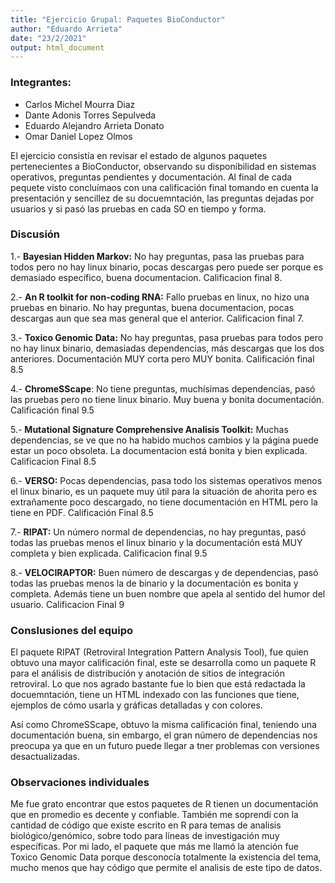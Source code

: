```yaml
---
title: "Ejercicio Grupal: Paquetes BioConductor"
author: "Eduardo Arrieta"
date: "23/2/2021"
output: html_document
---
```


### Integrantes:
* Carlos Michel Mourra Diaz
* Dante Adonis Torres Sepulveda
* Eduardo Alejandro Arrieta Donato
* Omar Daniel Lopez Olmos

El ejercicio consistía en revisar el estado de algunos paquetes pertenecientes a BioConductor, observando su disponibilidad en sistemas operativos, preguntas pendientes y documentación. Al final de cada pequete visto concluímaos con una calificación final tomando en cuenta la presentación y sencillez de su docuemntación, las preguntas dejadas por usuarios y si pasó las pruebas en cada SO en tiempo y forma.

### Discusión

1.- **Bayesian Hidden Markov:** No hay preguntas, pasa las pruebas para todos pero no hay linux binario, pocas descargas pero puede ser porque es demasiado específico, buena documentacion. Calificacion final 8.

2.- **An R toolkit for non-coding RNA:** Fallo pruebas en linux, no hizo una pruebas en binario. No hay preguntas, buena documentacion, pocas descargas aun que sea mas general que el anterior. Calificacion final 7.

3.- **Toxico Genomic Data:** No hay preguntas, pasa pruebas para todos pero no hay linux binario, demasiadas dependencias, más descargas que los dos anteriores. Documentación MUY corta pero MUY bonita. Calificación final 8.5

4.- **ChromeSScape**: No tiene preguntas, muchísimas dependencias, pasó las pruebas pero no tiene linux binario. Muy buena y bonita documentación. Calificación final 9.5

5.- **Mutational Signature Comprehensive Analisis Toolkit:**  Muchas dependencias, se ve que no ha habido muchos cambios y la página puede estar un poco obsoleta. La documentacion está bonita y bien explicada.  Calificacion Final 8.5

6.- **VERSO:** Pocas dependencias, pasa todo los sistemas operativos menos el linux binario, es un paquete muy útil para la situación de ahorita pero es extrañamente poco descargado, no tiene documentación en HTML pero la tiene en PDF. Calificación Final 8.5

7.- **RIPAT:** Un número normal de dependencias, no hay preguntas, pasó todas las pruebas menos el linux binario y la documentación está MUY completa y bien explicada. Calificacion final 9.5

8.- **VELOCIRAPTOR:** Buen número de descargas y de dependencias, pasó todas las pruebas menos la de binario y la documentación es bonita y completa. Además tiene un buen nombre que apela al sentido del humor del usuario. Calificacion Final 9

### Conslusiones del equipo

El paquete RIPAT (Retroviral Integration Pattern Analysis Tool), fue quien obtuvo una mayor calificación final, este se desarrolla como un paquete R para el análisis de distribución y anotación de sitios de integración retroviral. Lo que nos agrado bastante fue lo bien que está redactada la docuemntación, tiene un HTML indexado con las funciones que tiene, ejemplos de cómo usarla y gráficas detalladas y con colores.

Así como ChromeSScape, obtuvo la misma calificación final, teniendo una documentación buena, sin embargo, el gran número de dependencias nos preocupa ya que en un futuro puede llegar a tner problemas con versiones desactualizadas.

### Observaciones individuales

Me fue grato encontrar que estos paquetes de R tienen un documentación que en promedio es decente y confiable. También me soprendí con la cantidad de código que existe escrito en R para temas de analisis biológico/genómico, sobre todo para líneas de investigación muy específicas. Por mi lado, el paquete que más me llamó la atención fue Toxico Genomic Data porque desconocía totalmente la existencia del tema, mucho menos que hay código que permite el analisis de este tipo de datos.
